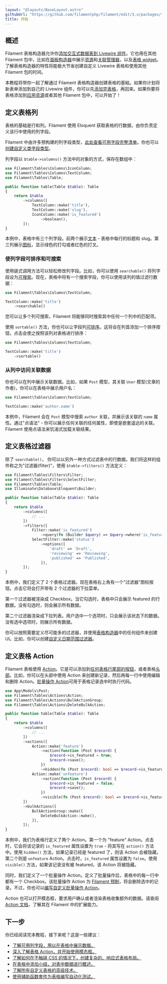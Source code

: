 ```yaml
---
layout: "@layouts/BaseLayout.astro"
githubUrl: "https://github.com/filamentphp/filament/edit/3.x/packages/tables/docs/02-getting-started.md"
title: 开始
---
```


## 概述

Filament 表格构造器允许你[添加交互式数据表到 Livewire 组件](adding-a-table-to-a-livewire-component)。它也用在其他 Filament 包中，比如在[面板构造器](../panels/getting-started)中展示[资源](../panels/resources/getting-started)和[关联管理器](../panels/resources/relation-managers)，以及[表格 widget](../panels/dashboard#表格-widget)。了解表格构造器的特性将能极大节省创建自定义 Livewire 表格和使用其他 Filament 包的时间。

本教程将带你一起了解通过 Filament 表格构造器创建表格的基础。如果你计划将新表单添加到自己的 Livewire 组件，你可以先[添加完表格](adding-a-table-to-a-livewire-component)，再回来。如果你要将表格添加到[应用资源](../panels/resources/getting-started)或者其他 Filament 包中，可以开始了！

## 定义表格列

表格的基础是行和列。Filament 使用 Eloquent 获取表格的行数据，由你负责定义该行中使用的列字段。

Filament 中由许多预构建的列字段类型，[此处查看可用字段完整清单](columns/getting-started#可用列字段)。你也可以[创建自定义类字段类型](columns/custom)。

列字段以 `$table->columns()` 方法中的对象的方式，保存在数组中：

```php
use Filament\Tables\Columns\IconColumn;
use Filament\Tables\Columns\TextColumn;
use Filament\Tables\Table;

public function table(Table $table): Table
{
    return $table
        ->columns([
            TextColumn::make('title'),
            TextColumn::make('slug'),
            IconColumn::make('is_featured')
                ->boolean(),
        ]);
}
```

<AutoScreenshot name="tables/getting-started/columns" alt="Table with columns" version="3.x" />

本例中，表格中有三个列字段。前两个展示[文本](columns/text) - 表格中每行的标题和 slug。第三列展示[图标](columns/icon)，显示绿色的打勾或者红色的打叉。

### 使列字段可排序和可搜索

使用链式调用方法可以轻松修改列字段。比如，你可以使用 `searchable()` 将列字段设为[可搜索](columns/getting-started#搜索)。现在，表格中将有一个搜索字段，你可以使用该列的值过滤行数据：

```php
use Filament\Tables\Columns\TextColumn;

TextColumn::make('title')
    ->searchable()
```

<AutoScreenshot name="tables/getting-started/searchable-columns" alt="Table with searchable column" version="3.x" />

您可以让多个列可搜索，Filament 将能够同时搜索其中任何一个列中的匹配项。

使用 `sortable()` 方法，你也可以让字段列[可排序](columns/getting-started#排序)。这将会在列首添加一个排序按钮，点击会使之按照该列对表格进行排序：

```php
use Filament\Tables\Columns\TextColumn;

TextColumn::make('title')
    ->sortable()
```

<AutoScreenshot name="tables/getting-started/sortable-columns" alt="Table with sortable column" version="3.x" />

### 从列中访问关联数据

你也可以在列中展示关联数据。比如，如果 `Post` 模型，其关联 `User` 模型(文章的作者)，你可以在表格中展示用户名：

```php
use Filament\Tables\Columns\TextColumn;

TextColumn::make('author.name')
```

<AutoScreenshot name="tables/getting-started/relationship-columns" alt="Table with relationship column" version="3.x" />

本例中，Filament 会在 `Post` 模型中搜索 `author` 关联，并展示该关联的 `name` 属性。通过"点语法" - 你可以展示任何关联的任何属性，即使是嵌套遥远的关联。Filament 使用点语法来饥渴式加载关联结果。 

## 定义表格过滤器

除了 `searchable()`， 你可以以另外一种方式过滤表中的行数据。我们将这样的组件称之为"过滤器(filter)"，使用 `$table->filters()` 方法定义：

```php
use Filament\Tables\Filters\Filter;
use Filament\Tables\Filters\SelectFilter;
use Filament\Tables\Table;
use Illuminate\Database\Eloquent\Builder;

public function table(Table $table): Table
{
    return $table
        ->columns([
            // ...
        ])
        ->filters([
            Filter::make('is_featured')
                ->query(fn (Builder $query) => $query->where('is_featured', true)),
            SelectFilter::make('status')
                ->options([
                    'draft' => 'Draft',
                    'reviewing' => 'Reviewing',
                    'published' => 'Published',
                ]),
        ]);
}
```

<AutoScreenshot name="tables/getting-started/filters" alt="Table with filters" version="3.x" />

本例中，我们定义了 2 个表格过滤器。现在表格右上角有一个"过滤器"图标按钮。点击它将会打开带有 2 个过滤器的下拉菜单。

第一个过滤器被渲染成 Checkbox。当它勾选时，表格中只会展示 featured 的行数据。没有勾选时，则会展示所有数据。

第二个过滤器渲染成下拉列表。用户选中一个选项时，只会展示该状态下的数据。没有选中选项时，则展示所有数据。

你可以按照需要定义尽可能多的过滤器，并使用[表格构造器](../forms)中的任何组件来创建 UI。比如，你可以创建[自定义日期范围过滤器](../filters/custom)。

## 定义表格 Action

Filament 表格使用 [Action](../actions/overview)。它是可以添加到[任何表格行尾部的按钮](actions#行-action)，或者表格[头部](actions#头部-action)。比如，你可以在头部中使用 Action 来创建新记录，然后再每一行中使用编辑和删除 Action。[批量操作 Action](actions#批量操作)可用于表格记录选中时执行代码。

```php
use App\Models\Post;
use Filament\Tables\Actions\Action;
use Filament\Tables\Actions\BulkActionGroup;
use Filament\Tables\Actions\DeleteBulkAction;

public function table(Table $table): Table
{
    return $table
        ->columns([
            // ...
        ])
        ->actions([
            Action::make('feature')
                ->action(function (Post $record) {
                    $record->is_featured = true;
                    $record->save();
                })
                ->hidden(fn (Post $record): bool => $record->is_featured),
            Action::make('unfeature')
                ->action(function (Post $record) {
                    $record->is_featured = false;
                    $record->save();
                })
                ->visible(fn (Post $record): bool => $record->is_featured),
        ])
        ->bulkActions([
            BulkActionGroup::make([
                DeleteBulkAction::make(),
            ]),
        ]);
}
```

<AutoScreenshot name="tables/getting-started/actions" alt="Table with actions" version="3.x" />

本例中，我们为表格行定义了两个 Action。第一个为 "feature" Action。点击时，它会将该记录的 `is_featured` 属性设置为 `true` - 将其写在 `action()` 方法中。使用 `hidden()` 方法，如果记录已经是 featured 了，则该 Action 会被隐藏。第二个则是 `unfeature` Action。点击时，`is_featured` 属性设置为 `false`。使用 `visible()` 方法，如果该记录没有被 featured，该 Action 将被隐藏。

同时，我们定义了一个批量操作 Action。定义了批量操作后，表格中的每一行中都有一个 Checkbox。该批量操作 Action 为 [Filament 预制](../actions/prebuilt-actions/delete#批量删除)，将会删除选中的记录。不过，你也可以[编写自定义批量操作 Action](actions#批量操作)。

<AutoScreenshot name="tables/getting-started/actions-modal" alt="Table with action modal open" version="3.x" />

Action 也可以打开模态框，要求用户确认或者渲染表格收集额外的数据。请查阅 [Action 文档](../actions/overview)，了解其在 Filament 中的扩展能力。

## 下一步

你已经阅读完本教程，接下来呢？这是一些建议：

- [了解可用列字段，用以在表格中展示数据。](columns/getting-started#可用列字段)
- [深入了解表格 Action，并开始使用模态框。](actions)
- [了解如何在不触碰 CSS 的情况下，创建复杂的、响应式表格布局。](layout)
- [在表格中添加小结，对表中数据进行概述。](summaries)
- [了解所有自定义表格的高级技术。](advanced)
- [使用辅助函数套件为表格编写自动化测试。](testing)
